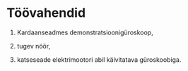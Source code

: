 # Töövahendid

1. Kardaanseadmes demonstratsioonigüroskoop,

2. tugev nöör,

3. katseseade elektrimootori abil käivitatava güroskoobiga.
